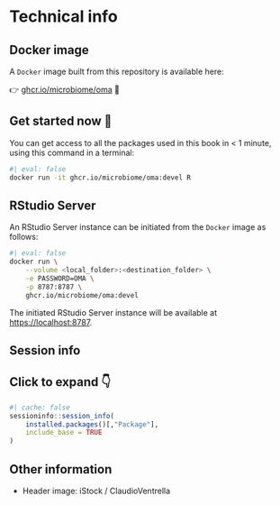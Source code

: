 # Technical info {#sec-technical-information}

## Docker image {#sec-docker-image}

A `Docker` image built from this repository is available here:

👉 [ghcr.io/microbiome/oma](https://ghcr.io/microbiome/oma) 🐳

::: {.callout-tip icon='true'}
## Get started now 🎉

You can get access to all the packages used in this book in < 1 minute,
using this command in a terminal:

```sh
#| eval: false
docker run -it ghcr.io/microbiome/oma:devel R
```

:::

## RStudio Server {-}

An RStudio Server instance can be initiated from the `Docker` image as follows:

```sh
#| eval: false
docker run \
    --volume <local_folder>:<destination_folder> \
    -e PASSWORD=OMA \
    -p 8787:8787 \
    ghcr.io/microbiome/oma:devel
```

The initiated RStudio Server instance will be available at
[https://localhost:8787](https://localhost:8787).

## Session info {#sec-session-info}

::: {.callout-note collapse="true"}

## Click to expand 👇

```r
#| cache: false
sessioninfo::session_info(
    installed.packages()[,"Package"],
    include_base = TRUE
)
```

:::

<!-- # Session info  -->

<!-- ```{r "session info"} -->
<!-- #| cache: false -->
<!-- sessioninfo::session_info( -->
<!--     installed.packages()[,"Package"],  -->
<!--     include_base = TRUE -->
<!-- ) -->
<!-- ``` -->

## Other information

- Header image: iStock / ClaudioVentrella

